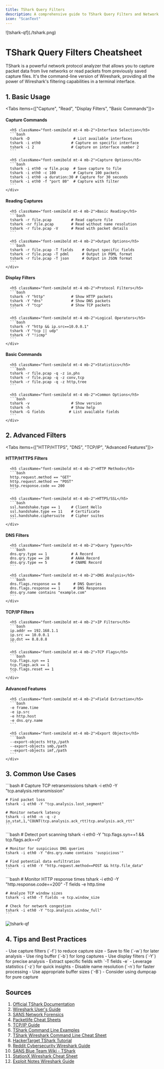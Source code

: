 ```yaml
---
title: TShark Query Filters
description: A comprehensive guide to TShark Query Filters and Network Analysis
icon: "ScanText"
---
```



<div style={{ width: '60%', height: 'auto', margin: '0 auto' }}>
  ![tshark-qf](./tshark.png)
</div>

# TShark Query Filters Cheatsheet

<Callout title="TShark" type="info">
  TShark is a powerful network protocol analyzer that allows you to capture packet data from live networks or read packets from previously saved capture files. It's the command-line version of Wireshark, providing all the power of Wireshark's filtering capabilities in a terminal interface.
</Callout>

## 1. Basic Usage

<Tabs items={["Capture", "Read", "Display Filters", "Basic Commands"]}>
  <Tab>
    <div className="p-4 border rounded-lg bg-white dark:bg-gray-800 my-4">
      <h4 className="font-bold mb-2 text-blue-600 dark:text-blue-400">Capture Commands</h4>
      
      <h5 className="font-semibold mt-4 mb-2">Interface Selection</h5>
      ```bash
      tshark -D                    # List available interfaces
      tshark -i eth0              # Capture on specific interface
      tshark -i 2                 # Capture on interface number 2
      ```

      <h5 className="font-semibold mt-4 mb-2">Capture Options</h5>
      ```bash
      tshark -i eth0 -w file.pcap  # Save capture to file
      tshark -i eth0 -c 100        # Capture 100 packets
      tshark -i eth0 -a duration:30 # Capture for 30 seconds
      tshark -i eth0 -f "port 80"  # Capture with filter
      ```
    </div>
  </Tab>
  <Tab>
    <div className="p-4 border rounded-lg bg-white dark:bg-gray-800 my-4">
      <h4 className="font-bold mb-2 text-green-600 dark:text-green-400">Reading Captures</h4>
      
      <h5 className="font-semibold mt-4 mb-2">Basic Reading</h5>
      ```bash
      tshark -r file.pcap         # Read capture file
      tshark -nr file.pcap        # Read without name resolution
      tshark -r file.pcap -V      # Read with packet details
      ```

      <h5 className="font-semibold mt-4 mb-2">Output Options</h5>
      ```bash
      tshark -r file.pcap -T fields    # Output specific fields
      tshark -r file.pcap -T pdml      # Output in PDML format
      tshark -r file.pcap -T json      # Output in JSON format
      ```
    </div>
  </Tab>
  <Tab>
    <div className="p-4 border rounded-lg bg-white dark:bg-gray-800 my-4">
      <h4 className="font-bold mb-2 text-purple-600 dark:text-purple-400">Display Filters</h4>
      
      <h5 className="font-semibold mt-4 mb-2">Protocol Filters</h5>
      ```bash
      tshark -Y "http"            # Show HTTP packets
      tshark -Y "dns"             # Show DNS packets
      tshark -Y "tcp"             # Show TCP packets
      ```

      <h5 className="font-semibold mt-4 mb-2">Logical Operators</h5>
      ```bash
      tshark -Y "http && ip.src==10.0.0.1"
      tshark -Y "tcp || udp"
      tshark -Y "!icmp"
      ```
    </div>
  </Tab>
  <Tab>
    <div className="p-4 border rounded-lg bg-white dark:bg-gray-800 my-4">
      <h4 className="font-bold mb-2 text-red-600 dark:text-red-400">Basic Commands</h4>
      
      <h5 className="font-semibold mt-4 mb-2">Statistics</h5>
      ```bash
      tshark -r file.pcap -q -z io,phs
      tshark -r file.pcap -q -z conv,tcp
      tshark -r file.pcap -q -z http,tree
      ```

      <h5 className="font-semibold mt-4 mb-2">Common Options</h5>
      ```bash
      tshark -v                   # Show version
      tshark -h                   # Show help
      tshark -G fields           # List available fields
      ```
    </div>
  </Tab>
</Tabs>

## 2. Advanced Filters

<Tabs items={["HTTP/HTTPS", "DNS", "TCP/IP", "Advanced Features"]}>
  <Tab>
    <div className="p-4 border rounded-lg bg-white dark:bg-gray-800 my-4">
      <h4 className="font-bold mb-2 text-blue-600 dark:text-blue-400">HTTP/HTTPS Filters</h4>
      
      <h5 className="font-semibold mt-4 mb-2">HTTP Methods</h5>
      ```bash
      http.request.method == "GET"
      http.request.method == "POST"
      http.response.code == 200
      ```

      <h5 className="font-semibold mt-4 mb-2">HTTPS/SSL</h5>
      ```bash
      ssl.handshake.type == 1     # Client Hello
      ssl.handshake.type == 11    # Certificate
      ssl.handshake.ciphersuite   # Cipher suites
      ```
    </div>
  </Tab>
  <Tab>
    <div className="p-4 border rounded-lg bg-white dark:bg-gray-800 my-4">
      <h4 className="font-bold mb-2 text-green-600 dark:text-green-400">DNS Filters</h4>
      
      <h5 className="font-semibold mt-4 mb-2">Query Types</h5>
      ```bash
      dns.qry.type == 1           # A Record
      dns.qry.type == 28          # AAAA Record
      dns.qry.type == 5           # CNAME Record
      ```

      <h5 className="font-semibold mt-4 mb-2">DNS Analysis</h5>
      ```bash
      dns.flags.response == 0      # DNS Queries
      dns.flags.response == 1      # DNS Responses
      dns.qry.name contains "example.com"
      ```
    </div>
  </Tab>
  <Tab>
    <div className="p-4 border rounded-lg bg-white dark:bg-gray-800 my-4">
      <h4 className="font-bold mb-2 text-purple-600 dark:text-purple-400">TCP/IP Filters</h4>
      
      <h5 className="font-semibold mt-4 mb-2">IP Filters</h5>
      ```bash
      ip.addr == 192.168.1.1
      ip.src == 10.0.0.1
      ip.dst == 8.8.8.8
      ```

      <h5 className="font-semibold mt-4 mb-2">TCP Flags</h5>
      ```bash
      tcp.flags.syn == 1
      tcp.flags.ack == 1
      tcp.flags.reset == 1
      ```
    </div>
  </Tab>
  <Tab>
    <div className="p-4 border rounded-lg bg-white dark:bg-gray-800 my-4">
      <h4 className="font-bold mb-2 text-red-600 dark:text-red-400">Advanced Features</h4>
      
      <h5 className="font-semibold mt-4 mb-2">Field Extraction</h5>
      ```bash
      -e frame.time
      -e ip.src
      -e http.host
      -e dns.qry.name
      ```

      <h5 className="font-semibold mt-4 mb-2">Export Objects</h5>
      ```bash
      --export-objects http,/path
      --export-objects smb,/path
      --export-objects imf,/path
      ```
    </div>
  </Tab>
</Tabs>

## 3. Common Use Cases

<Accordions>
  <Accordion title="Network Troubleshooting">
    ```bash
    # Capture TCP retransmissions
    tshark -i eth0 -Y "tcp.analysis.retransmission"

    # Find packet loss
    tshark -i eth0 -Y "tcp.analysis.lost_segment"

    # Monitor network latency
    tshark -i eth0 -n -q -z io,stat,1,"COUNT(tcp.analysis.ack_rtt)tcp.analysis.ack_rtt"
    ```
  </Accordion>

  <Accordion title="Security Analysis">
    ```bash
    # Detect port scanning
    tshark -i eth0 -Y "tcp.flags.syn==1 && tcp.flags.ack==0"

    # Monitor for suspicious DNS queries
    tshark -i eth0 -Y "dns.qry.name contains 'suspicious'"

    # Find potential data exfiltration
    tshark -i eth0 -Y "http.request.method==POST && http.file_data"
    ```
  </Accordion>

  <Accordion title="Performance Monitoring">
    ```bash
    # Monitor HTTP response times
    tshark -i eth0 -Y "http.response.code==200" -T fields -e http.time

    # Analyze TCP window sizes
    tshark -i eth0 -T fields -e tcp.window_size

    # Check for network congestion
    tshark -i eth0 -Y "tcp.analysis.window_full"
    ```
  </Accordion>
</Accordions>

![tshark-qf](./tshark-cs.jpg)

## 4. Tips and Best Practices

<Steps>
  <Step title="Capture Optimization">
    - Use capture filters (`-f`) to reduce capture size
    - Save to file (`-w`) for later analysis
    - Use ring buffer (`-b`) for long captures
  </Step>

  <Step title="Analysis Efficiency">
    - Use display filters (`-Y`) for precise analysis
    - Extract specific fields with `-T fields -e`
    - Leverage statistics (`-z`) for quick insights
  </Step>

  <Step title="Performance">
    - Disable name resolution (`-n`) for faster processing
    - Use appropriate buffer sizes (`-B`)
    - Consider using dumpcap for pure capture
  </Step>
</Steps>

## Sources

1. [Official TShark Documentation](https://www.wireshark.org/docs/man-pages/tshark.html)
2. [Wireshark User's Guide](https://www.wireshark.org/docs/)
3. [SANS Network Forensics](https://www.sans.org/digital-forensics-incident-response/)
4. [Packetlife Cheat Sheets](https://packetlife.net/library/cheat-sheets/)
5. [TCP/IP Guide](http://www.tcpipguide.com/)
6. [TShark Command Line Examples](https://gist.github.com/githubfoam/6c9e07f95c2eb03ec4ae9709252c713f)
7. [TShark Wireshark Command Line Cheat Sheet](https://cheatography.com/mbwalker/cheat-sheets/tshark-wireshark-command-line/)
8. [HackerTarget TShark Tutorial](https://hackertarget.com/tshark-tutorial-and-filter-examples/)
9. [Reddit Cybersecurity Wireshark Guide](https://www.reddit.com/r/cybersecurity/comments/hgntb2/wireshark_cheat_sheet/)
10. [SANS Blue Team Wiki - TShark](https://wiki.sans.blue/#!Tools/tshark.md)
11. [StationX Wireshark Cheat Sheet](https://www.stationx.net/wireshark-cheat-sheet/)
12. [Exploit Notes Wireshark Guide](https://exploit-notes.hdks.org/exploit/network/tool/wireshark-cheat-sheet/)